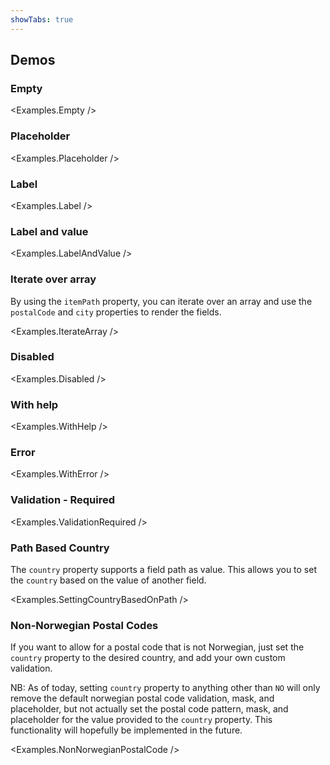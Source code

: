 ```yaml
---
showTabs: true
---
```



## Demos

### Empty

<Examples.Empty />

### Placeholder

<Examples.Placeholder />

### Label

<Examples.Label />

### Label and value

<Examples.LabelAndValue />

### Iterate over array

By using the `itemPath` property, you can iterate over an array and use the `postalCode` and `city` properties to render the fields.

<Examples.IterateArray />

### Disabled

<Examples.Disabled />

### With help

<Examples.WithHelp />

### Error

<Examples.WithError />

### Validation - Required

<Examples.ValidationRequired />

### Path Based Country

The `country` property supports a field path as value. This allows you to set the `country` based on the value of another field.

<Examples.SettingCountryBasedOnPath />

### Non-Norwegian Postal Codes

If you want to allow for a postal code that is not Norwegian, just set the `country` property to the desired country, and add your own custom validation.

NB: As of today, setting `country` property to anything other than `NO` will only remove the default norwegian postal code validation, mask, and placeholder, but not actually set the postal code pattern, mask, and placeholder for the value provided to the `country` property. This functionality will hopefully be implemented in the future.

<Examples.NonNorwegianPostalCode />

<VisibleWhenVisualTest>
  <Examples.LongLabel />
</VisibleWhenVisualTest>
